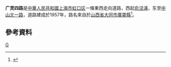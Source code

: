 '''广灵四路'''是[[中華人民共和國|中華人民共和國]][[上海市|上海市]][[虹口区|虹口区]]一條東西走向道路，西起[[俞泾浦|俞泾浦]]，东至[[中山北一路|中山北一路]]，道路建成於1957年，路名來自於[[山西省|山西省]][[大同市|大同市]][[廣靈縣|廣靈縣]]<ref>{{cite news |title=第二节　县镇级类 |url=http://www.shtong.gov.cn/Newsite/node2/node2245/node70862/node70870/node70919/node70925/userobject1ai73717.html |publisher=上海市地方志办公室 |accessdate=2021-03-03 |archive-date=2015-09-24 |archive-url=https://web.archive.org/web/20150924124855/http://www.shtong.gov.cn/newsite/node2/node2245/node70862/node70870/node70919/node70925/userobject1ai73717.html |dead-url=no }}</ref>。

== 參考資料 ==
{{Reflist|2}}

[[Category:上海道路|G]]